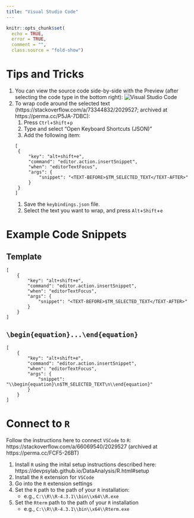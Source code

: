 ```yaml
---
title: "Visual Studio Code"
---
```


```r
knitr::opts_chunk$set(
  echo = TRUE,
  error = TRUE,
  comment = "",
  class.source = "fold-show")
```

# Tips and Tricks

1. You can view the source code side-by-side with the Preview (after selecting the code type in the bottom right):
![Visual Studio Code](images/vsCode.png)
1. To wrap code around the selected text (https://stackoverflow.com/a/73344832/2029527; archived at https://perma.cc/P5JA-7DBC):
    1. Press `Ctrl`+`Shift`+`p`
    1. Type and select "Open Keyboard Shortcuts (JSON)"
    1. Add the following item:
```
[
    {
        "key": "alt+shift+e",
        "command": "editor.action.insertSnippet",
        "when": "editorTextFocus",
        "args": {
            "snippet": "<TEXT-BEFORE>$TM_SELECTED_TEXT</TEXT-AFTER>"
        }
    }
]
```
    1. Save the `keybindings.json` file.
    1. Select the text you want to wrap, and press `Alt`+`Shift`+`e`

# Example Code Snippets

## Template

```
[
    {
        "key": "alt+shift+e",
        "command": "editor.action.insertSnippet",
        "when": "editorTextFocus",
        "args": {
            "snippet": "<TEXT-BEFORE>$TM_SELECTED_TEXT</TEXT-AFTER>"
        }
    }
]
```

##  `\begin{equation}...\end{equation}`

```
[
    {
        "key": "alt+shift+e",
        "command": "editor.action.insertSnippet",
        "when": "editorTextFocus",
        "args": {
            "snippet": "\\begin{equation}\n$TM_SELECTED_TEXT\n\\end{equation}"
        }
    }
]
```

# Connect to `R`

Follow the instructions here to connect `VSCode` to `R`:
https://stackoverflow.com/a/66069540/2029527 (archived at https://perma.cc/FCF5-26BT)

1. Install `R` using the inital setup instructions described here: https://devpsylab.github.io/DataAnalysis/R.html#setup
1. Install the `R` extension for `VSCode`
1. Go into the `R` extension settings
1. Set the `R` path to the path of your `R` installation:
    - e.g., `C:\\R\\R-4.3.1\\bin\\x64\\R.exe`
1. Set the `Rterm` path to the path of your `R` installation
    - e.g., `C:\\R\\R-4.3.1\\bin\\x64\\Rterm.exe`
